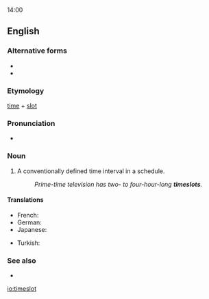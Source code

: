 14:00

==English==

===Alternative forms===
* {{l|en|time-slot}}
* {{l|en|time slot}}

===Etymology===
[[time]] + [[slot]]

===Pronunciation===
* {{hyphenation|time|slot|lang=en}}

===Noun===
{{en-noun}}

# A conventionally defined time interval in a schedule.
#: ''Prime-time television has two- to four-hour-long '''timeslots'''.''

====Translations====
{{trans-top}}
* French: {{t+|fr|créneau|m}}
* German: {{t|de|Zeitschlitz|m}}
* Japanese: {{t-check|ja|枠|tr=わく, waku}}
{{trans-mid}}
* Turkish: {{t+|tr|zaman aralığı}}
{{trans-bottom}}

===See also===
* {{l|en|time slice}}

[[io:timeslot]]